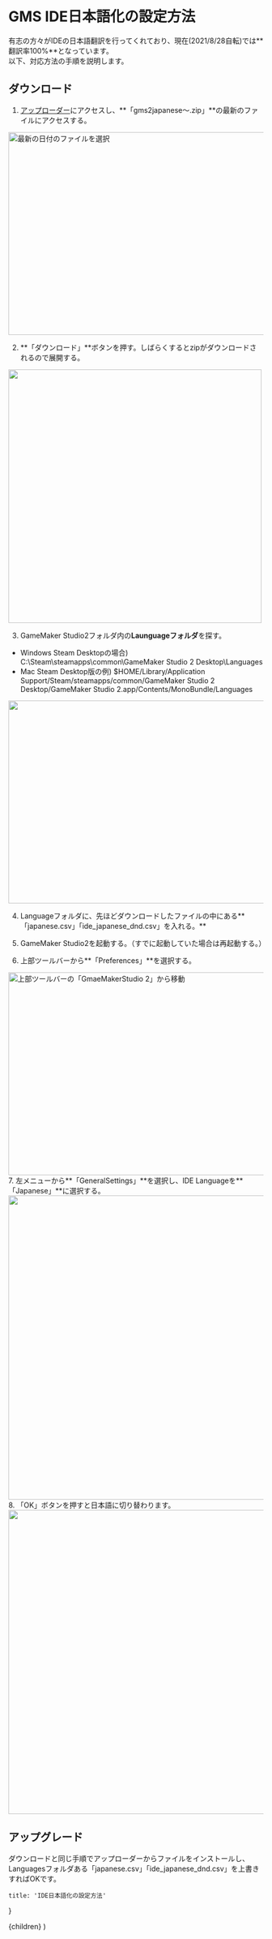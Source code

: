 
# GMS IDE日本語化の設定方法

有志の方々がIDEの日本語翻訳を行ってくれており、現在(2021/8/28自転)では**翻訳率100%**となっています。  
以下、対応方法の手順を説明します。

## ダウンロード
1. [アップローダー](https://ux.getuploader.com/gamemaker2/)にアクセスし、**「gms2japanese～.zip」**の最新のファイルにアクセスする。
<Image src="/transition_ide/uploader_0.png" width="800" height="400" alt="最新の日付のファイルを選択" />

2. **「ダウンロード」**ボタンを押す。しばらくするとzipがダウンロードされるので展開する。
<Image src="/transition_ide/uploader_1.png" width="500" height="500" alt="" />

3. GameMaker Studio2フォルダ内の**Launguageフォルダ**を探す。 

- Windows Steam Desktopの場合)  C:\Steam\steamapps\common\GameMaker Studio 2 Desktop\Languages  
- Mac Steam Desktop版の例)  $HOME/Library/Application Support/Steam/steamapps/common/GameMaker Studio 2 Desktop/GameMaker Studio 2.app/Contents/MonoBundle/Languages  
<Image src="/transition_ide/file.png" width="800" height="400" alt="" />

4. Languageフォルダに、先ほどダウンロードしたファイルの中にある**「japanese.csv」「ide_japanese_dnd.csv」を入れる。**

5. GameMaker Studio2を起動する。（すでに起動していた場合は再起動する。）

6. 上部ツールバーから**「Preferences」**を選択する。
<Image src="/transition_ide/gms_0.png" width="800" height="400" alt="上部ツールバーの「GmaeMakerStudio 2」から移動" />
7. 左メニューから**「GeneralSettings」**を選択し、IDE Languageを**「Japanese」**に選択する。
<Image src="/transition_ide/gms_1.png" width="800" height="600" alt="" />
8. 「OK」ボタンを押すと日本語に切り替わります。
<Image src="/transition_ide/gms_2.png"  width="800" height="600" alt="" />

## アップグレード
ダウンロードと同じ手順でアップローダーからファイルをインストールし、
Languagesフォルダある「japanese.csv」「ide_japanese_dnd.csv」を上書きすればOKです。

    title: 'IDE日本語化の設定方法'
}

  <Layer>
    {children}
  </Layer>
)